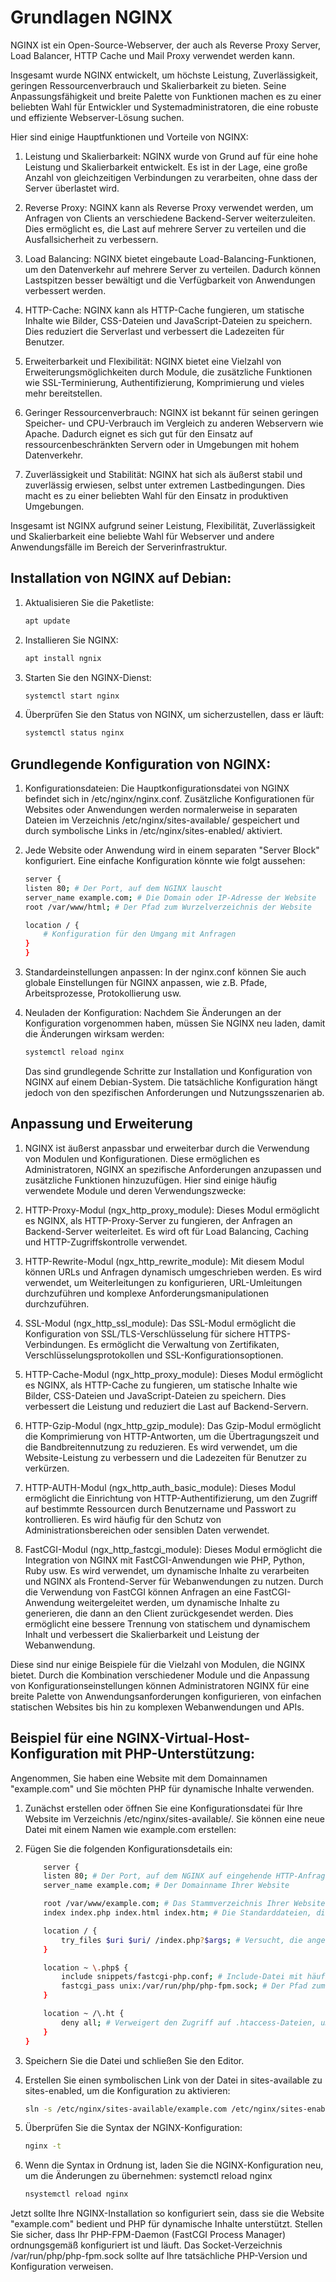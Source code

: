# Grundlagen NGINX

NGINX ist ein Open-Source-Webserver, der auch als Reverse Proxy Server, Load Balancer, HTTP Cache und Mail Proxy verwendet werden kann. 

Insgesamt wurde NGINX entwickelt, um höchste Leistung, Zuverlässigkeit, geringen Ressourcenverbrauch und Skalierbarkeit zu bieten. Seine Anpassungsfähigkeit und breite Palette von Funktionen machen es zu einer beliebten Wahl für Entwickler und Systemadministratoren, die eine robuste und effiziente Webserver-Lösung suchen.

Hier sind einige Hauptfunktionen und Vorteile von NGINX:

1. Leistung und Skalierbarkeit: NGINX wurde von Grund auf für eine hohe Leistung und Skalierbarkeit entwickelt. Es ist in der Lage, eine große Anzahl von gleichzeitigen Verbindungen zu verarbeiten, ohne dass der Server überlastet wird.

2. Reverse Proxy: NGINX kann als Reverse Proxy verwendet werden, um Anfragen von Clients an verschiedene Backend-Server weiterzuleiten. Dies ermöglicht es, die Last auf mehrere Server zu verteilen und die Ausfallsicherheit zu verbessern.

3. Load Balancing: NGINX bietet eingebaute Load-Balancing-Funktionen, um den Datenverkehr auf mehrere Server zu verteilen. Dadurch können Lastspitzen besser bewältigt und die Verfügbarkeit von Anwendungen verbessert werden.

4. HTTP-Cache: NGINX kann als HTTP-Cache fungieren, um statische Inhalte wie Bilder, CSS-Dateien und JavaScript-Dateien zu speichern. Dies reduziert die Serverlast und verbessert die Ladezeiten für Benutzer.

5. Erweiterbarkeit und Flexibilität: NGINX bietet eine Vielzahl von Erweiterungsmöglichkeiten durch Module, die zusätzliche Funktionen wie SSL-Terminierung, Authentifizierung, Komprimierung und vieles mehr bereitstellen.

6. Geringer Ressourcenverbrauch: NGINX ist bekannt für seinen geringen Speicher- und CPU-Verbrauch im Vergleich zu anderen Webservern wie Apache. Dadurch eignet es sich gut für den Einsatz auf ressourcenbeschränkten Servern oder in Umgebungen mit hohem Datenverkehr.

7. Zuverlässigkeit und Stabilität: NGINX hat sich als äußerst stabil und zuverlässig erwiesen, selbst unter extremen Lastbedingungen. Dies macht es zu einer beliebten Wahl für den Einsatz in produktiven Umgebungen.

Insgesamt ist NGINX aufgrund seiner Leistung, Flexibilität, Zuverlässigkeit und Skalierbarkeit eine beliebte Wahl für Webserver und andere Anwendungsfälle im Bereich der Serverinfrastruktur.

## Installation von NGINX auf Debian:

1. Aktualisieren Sie die Paketliste:
	```bash
	apt update	
	```
2. Installieren Sie NGINX:
	```bash
	apt install ngnix
	```
3. Starten Sie den NGINX-Dienst:
	```bash
	systemctl start nginx
	```
4. Überprüfen Sie den Status von NGINX, um sicherzustellen, dass er läuft:
	```bash
	systemctl status nginx
	```

## Grundlegende Konfiguration von NGINX:

1. Konfigurationsdateien: Die Hauptkonfigurationsdatei von NGINX befindet sich in /etc/nginx/nginx.conf. Zusätzliche Konfigurationen für Websites oder Anwendungen werden normalerweise in separaten Dateien im Verzeichnis /etc/nginx/sites-available/ gespeichert und durch symbolische Links in /etc/nginx/sites-enabled/ aktiviert.

2. Jede Website oder Anwendung wird in einem separaten "Server Block" konfiguriert. Eine einfache Konfiguration könnte wie folgt aussehen:
	```bash
	server {
    listen 80; # Der Port, auf dem NGINX lauscht
    server_name example.com; # Die Domain oder IP-Adresse der Website
    root /var/www/html; # Der Pfad zum Wurzelverzeichnis der Website
    
    location / {
        # Konfiguration für den Umgang mit Anfragen
    }
	}
	```
3. Standardeinstellungen anpassen:
  In der nginx.conf können Sie auch globale Einstellungen für NGINX anpassen, wie z.B. Pfade, Arbeitsprozesse, Protokollierung usw.

4. Neuladen der Konfiguration: 
  Nachdem Sie Änderungen an der Konfiguration vorgenommen haben, müssen Sie NGINX neu laden, damit die Änderungen wirksam werden:
	```bash
	systemctl reload nginx
	```
	Das sind grundlegende Schritte zur Installation und Konfiguration von NGINX auf einem Debian-System. Die tatsächliche Konfiguration hängt jedoch von den spezifischen Anforderungen und Nutzungsszenarien ab.

## Anpassung und Erweiterung

1. NGINX ist äußerst anpassbar und erweiterbar durch die Verwendung von Modulen und Konfigurationen. Diese ermöglichen es Administratoren, NGINX an spezifische    Anforderungen anzupassen und zusätzliche Funktionen hinzuzufügen. Hier sind einige häufig verwendete Module und deren Verwendungszwecke:

2. HTTP-Proxy-Modul (ngx_http_proxy_module): Dieses Modul ermöglicht es NGINX, als HTTP-Proxy-Server zu fungieren, der Anfragen an Backend-Server weiterleitet. Es  wird oft für Load Balancing, Caching und HTTP-Zugriffskontrolle verwendet.

3. HTTP-Rewrite-Modul (ngx_http_rewrite_module): Mit diesem Modul können URLs und Anfragen dynamisch umgeschrieben werden. Es wird verwendet, um Weiterleitungen zu  konfigurieren, URL-Umleitungen durchzuführen und komplexe Anforderungsmanipulationen durchzuführen.

4. SSL-Modul (ngx_http_ssl_module): Das SSL-Modul ermöglicht die Konfiguration von SSL/TLS-Verschlüsselung für sichere HTTPS-Verbindungen. Es ermöglicht die Verwaltung von Zertifikaten, Verschlüsselungsprotokollen und SSL-Konfigurationsoptionen.

5. HTTP-Cache-Modul (ngx_http_proxy_module): Dieses Modul ermöglicht es NGINX, als HTTP-Cache zu fungieren, um statische Inhalte wie Bilder, CSS-Dateien und JavaScript-Dateien zu speichern. Dies verbessert die Leistung und reduziert die Last auf Backend-Servern.

6. HTTP-Gzip-Modul (ngx_http_gzip_module): Das Gzip-Modul ermöglicht die Komprimierung von HTTP-Antworten, um die Übertragungszeit und die Bandbreitennutzung zu reduzieren. Es wird verwendet, um die Website-Leistung zu verbessern und die Ladezeiten für Benutzer zu verkürzen.

7. HTTP-AUTH-Modul (ngx_http_auth_basic_module): Dieses Modul ermöglicht die Einrichtung von HTTP-Authentifizierung, um den Zugriff auf bestimmte Ressourcen durch Benutzername und Passwort zu kontrollieren. Es wird häufig für den Schutz von Administrationsbereichen oder sensiblen Daten verwendet.

8. FastCGI-Modul (ngx_http_fastcgi_module): Dieses Modul ermöglicht die Integration von NGINX mit FastCGI-Anwendungen wie PHP, Python, Ruby usw. Es wird verwendet, um dynamische Inhalte zu verarbeiten und NGINX als Frontend-Server für Webanwendungen zu nutzen. Durch die Verwendung von FastCGI können Anfragen an eine FastCGI-Anwendung weitergeleitet werden, um dynamische Inhalte zu generieren, die dann an den Client zurückgesendet werden. Dies ermöglicht eine bessere Trennung von statischem und dynamischem Inhalt und verbessert die Skalierbarkeit und Leistung der Webanwendung.

Diese sind nur einige Beispiele für die Vielzahl von Modulen, die NGINX bietet. Durch die Kombination verschiedener Module und die Anpassung von Konfigurationseinstellungen können Administratoren NGINX für eine breite Palette von Anwendungsanforderungen konfigurieren, von einfachen statischen Websites bis hin zu komplexen Webanwendungen und APIs.

## Beispiel für eine NGINX-Virtual-Host-Konfiguration mit PHP-Unterstützung:

Angenommen, Sie haben eine Website mit dem Domainnamen "example.com" und Sie möchten PHP für dynamische Inhalte verwenden.

1. Zunächst erstellen oder öffnen Sie eine Konfigurationsdatei für Ihre Website im Verzeichnis /etc/nginx/sites-available/. Sie können eine neue Datei mit einem Namen wie example.com erstellen:

2. Fügen Sie die folgenden Konfigurationsdetails ein:
	```bash
		server {
    	listen 80; # Der Port, auf dem NGINX auf eingehende HTTP-Anfragen lauscht
    	server_name example.com; # Der Domainname Ihrer Website

    	root /var/www/example.com; # Das Stammverzeichnis Ihrer Website, in dem Ihre Dateien gespeichert sind
    	index index.php index.html index.htm; # Die Standarddateien, die NGINX beim Zugriff auf die Website verwendet

    	location / {
    	    try_files $uri $uri/ /index.php?$args; # Versucht, die angeforderte Ressource zu finden, oder leitet sie an den PHP-Interpreter weiter
    	}

    	location ~ \.php$ {
    	    include snippets/fastcgi-php.conf; # Include-Datei mit häufig verwendeten FastCGI-Konfigurationseinstellungen für PHP
    	    fastcgi_pass unix:/var/run/php/php-fpm.sock; # Der Pfad zum FastCGI-Socket, über den NGINX Anfragen an den PHP-FPM-Prozess weiterleitet
    	}

    	location ~ /\.ht {
    	    deny all; # Verweigert den Zugriff auf .htaccess-Dateien, um Sicherheitsrisiken zu minimieren
    	}
  	}
	```
3. Speichern Sie die Datei und schließen Sie den Editor.

4. Erstellen Sie einen symbolischen Link von der Datei in sites-available zu sites-enabled, um die Konfiguration zu aktivieren:
	```bash
	sln -s /etc/nginx/sites-available/example.com /etc/nginx/sites-enabled/
	```
5. Überprüfen Sie die Syntax der NGINX-Konfiguration:
	```bash
	nginx -t
	```
6. Wenn die Syntax in Ordnung ist, laden Sie die NGINX-Konfiguration neu, um die Änderungen zu übernehmen:
systemctl reload nginx
 	```bash
	nsystemctl reload nginx
	```
Jetzt sollte Ihre NGINX-Installation so konfiguriert sein, dass sie die Website "example.com" bedient und PHP für dynamische Inhalte unterstützt. Stellen Sie sicher, dass Ihr PHP-FPM-Daemon (FastCGI Process Manager) ordnungsgemäß konfiguriert ist und läuft. Das Socket-Verzeichnis /var/run/php/php-fpm.sock sollte auf Ihre tatsächliche PHP-Version und Konfiguration verweisen.